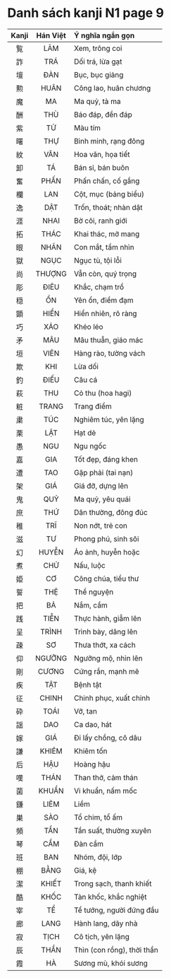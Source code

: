 # Danh sách kanji N1 page 9

| Kanji | Hán Việt | Ý nghĩa ngắn gọn |
| :---: | :------: | :--------------- |
| 覧 | LÃM | Xem, trông coi |
| 詐 | TRÁ | Dối trá, lừa gạt |
| 壇 | ĐÀN | Bục, bục giảng |
| 勲 | HUÂN | Công lao, huân chương |
| 魔 | MA | Ma quỷ, tà ma |
| 酬 | THÙ | Báo đáp, đền đáp |
| 紫 | TỬ | Màu tím |
| 曙 | THỰ | Bình minh, rạng đông |
| 紋 | VĂN | Hoa văn, họa tiết |
| 卸 | TÁ | Bán sỉ, bán buôn |
| 奮 | PHẤN | Phấn chấn, cố gắng |
| 欄 | LAN | Cột, mục (bảng biểu) |
| 逸 | DẬT | Trốn, thoát; nhàn dật |
| 涯 | NHAI | Bờ cõi, ranh giới |
| 拓 | THÁC | Khai thác, mở mang |
| 眼 | NHÃN | Con mắt, tầm nhìn |
| 獄 | NGỤC | Ngục tù, tội lỗi |
| 尚 | THƯỢNG | Vẫn còn, quý trọng |
| 彫 | ĐIÊU | Khắc, chạm trổ |
| 穏 | ỔN | Yên ổn, điềm đạm |
| 顕 | HIỂN | Hiển nhiên, rõ ràng |
| 巧 | XẢO | Khéo léo |
| 矛 | MÂU | Mâu thuẫn, giáo mác |
| 垣 | VIÊN | Hàng rào, tường vách |
| 欺 | KHI | Lừa dối |
| 釣 | ĐIẾU | Câu cá |
| 萩 | THU | Cỏ thu (hoa hagi) |
| 粧 | TRANG | Trang điểm |
| 粛 | TÚC | Nghiêm túc, yên lặng |
| 栗 | LẬT | Hạt dẻ |
| 愚 | NGU | Ngu ngốc |
| 嘉 | GIA | Tốt đẹp, đáng khen |
| 遭 | TAO | Gặp phải (tai nạn) |
| 架 | GIÁ | Giá đỡ, dựng lên |
| 鬼 | QUỶ | Ma quỷ, yêu quái |
| 庶 | THỨ | Dân thường, đông đúc |
| 稚 | TRĨ | Non nớt, trẻ con |
| 滋 | TƯ | Phong phú, sinh sôi |
| 幻 | HUYỄN | Ảo ảnh, huyễn hoặc |
| 煮 | CHỬ | Nấu, luộc |
| 姫 | CƠ | Công chúa, tiểu thư |
| 誓 | THỆ | Thề nguyện |
| 把 | BẢ | Nắm, cầm |
| 践 | TIỄN | Thực hành, giẫm lên |
| 呈 | TRÌNH | Trình bày, dâng lên |
| 疎 | SƠ | Thưa thớt, xa cách |
| 仰 | NGƯỠNG | Ngưỡng mộ, nhìn lên |
| 剛 | CƯƠNG | Cứng rắn, mạnh mẽ |
| 疾 | TẬT | Bệnh tật |
| 征 | CHINH | Chinh phục, xuất chinh |
| 砕 | TOÁI | Vỡ, tan |
| 謡 | DAO | Ca dao, hát |
| 嫁 | GIÁ | Đi lấy chồng, cô dâu |
| 謙 | KHIÊM | Khiêm tốn |
| 后 | HẬU | Hoàng hậu |
| 嘆 | THÁN | Than thở, cảm thán |
| 菌 | KHUẨN | Vi khuẩn, nấm mốc |
| 鎌 | LIÊM | Liềm |
| 巣 | SÀO | Tổ chim, tổ ấm |
| 頻 | TẦN | Tần suất, thường xuyên |
| 琴 | CẦM | Đàn cầm |
| 班 | BAN | Nhóm, đội, lớp |
| 棚 | BẰNG | Giá, kệ |
| 潔 | KHIẾT | Trong sạch, thanh khiết |
| 酷 | KHỐC | Tàn khốc, khắc nghiệt |
| 宰 | TỂ | Tể tướng, người đứng đầu |
| 廊 | LANG | Hành lang, dãy nhà |
| 寂 | TỊCH | Cô tịch, yên lặng |
| 辰 | THẦN | Thìn (con rồng), thời thần |
| 霞 | HÀ | Sương mù, khói sương |
